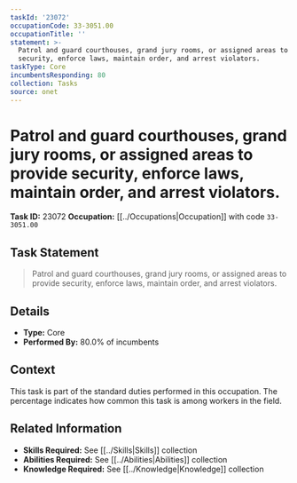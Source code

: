 ```yaml
---
taskId: '23072'
occupationCode: 33-3051.00
occupationTitle: ''
statement: >-
  Patrol and guard courthouses, grand jury rooms, or assigned areas to provide
  security, enforce laws, maintain order, and arrest violators.
taskType: Core
incumbentsResponding: 80
collection: Tasks
source: onet
---
```

# Patrol and guard courthouses, grand jury rooms, or assigned areas to provide security, enforce laws, maintain order, and arrest violators.

**Task ID:** 23072
**Occupation:** [[../Occupations|Occupation]] with code `33-3051.00`

## Task Statement

> Patrol and guard courthouses, grand jury rooms, or assigned areas to provide security, enforce laws, maintain order, and arrest violators.

## Details

- **Type:** Core
- **Performed By:** 80.0% of incumbents

## Context

This task is part of the standard duties performed in this occupation. The percentage indicates how common this task is among workers in the field.

## Related Information

- **Skills Required:** See [[../Skills|Skills]] collection
- **Abilities Required:** See [[../Abilities|Abilities]] collection
- **Knowledge Required:** See [[../Knowledge|Knowledge]] collection
